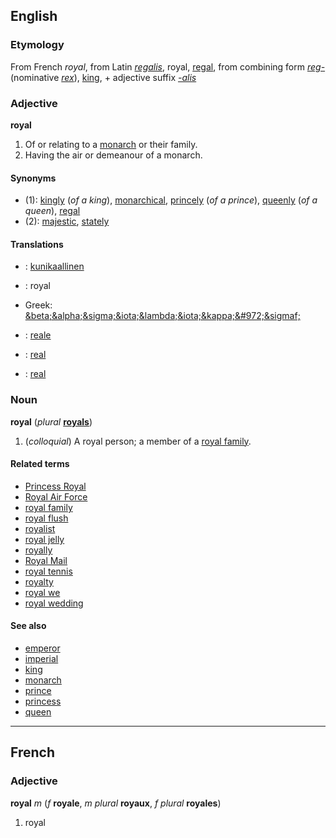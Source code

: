 ==English==
===Etymology===
From French ''royal'', from Latin ''[[regalis]]'', royal, [[regal]], from combining form ''[[reg-]]'' (nominative ''[[rex]]''), [[king]], + adjective suffix ''[[-alis]]''

===Adjective===
'''royal'''

# Of or relating to a [[monarch]] or their family. <!-- no evidence found of this # of or relating to a kingdom -->
# Having the air or demeanour of a monarch.

====Synonyms====
*(1): [[kingly]] (''of a king''), [[monarchical]], [[princely]] (''of a prince''), [[queenly]] (''of a queen''), [[regal]]
*(2): [[majestic]], [[stately]]

====Translations====
*{{msg:fi}}: [[kunikaallinen]]
*{{msg:fr}}: royal
*Greek: [[&beta;&alpha;&sigma;&iota;&lambda;&iota;&kappa;&#972;&sigmaf;]]
*{{msg:it}}: [[reale]]
*{{msg:pt}}: [[real#Portuguese|real]]
*{{msg:es}}: [[real#Spanish|real]]

===Noun===
'''royal''' (''plural'' '''[[royals]]''')

# (''colloquial'') A royal person; a member of a [[royal family]].

====Related terms====
*[[Princess Royal]]
*[[Royal Air Force]]
*[[royal family]]
*[[royal flush]]
*[[royalist]]
*[[royal jelly]]
*[[royally]]
*[[Royal Mail]]
*[[royal tennis]]
*[[royalty]]
*[[royal we]]
*[[royal wedding]]

====See also====
*[[emperor]]
*[[imperial]]
*[[king]]
*[[monarch]]
*[[prince]]
*[[princess]]
*[[queen]]

----
==French==
===Adjective===
'''royal''' ''m'' (''f'' '''royale''', ''m plural'' '''royaux''', ''f plural'' '''royales''')

#royal